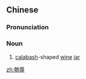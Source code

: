 ==Chinese==
{{zh-forms}}

===Pronunciation===
{{zh-pron
|m=páozūn
|cat=n
}}

===Noun===
{{zh-noun}}

# {{lb|zh|historic}} [[calabash]]-shaped [[wine]] [[jar]]

{{zh-cat|Containers}}

[[zh:匏尊]]